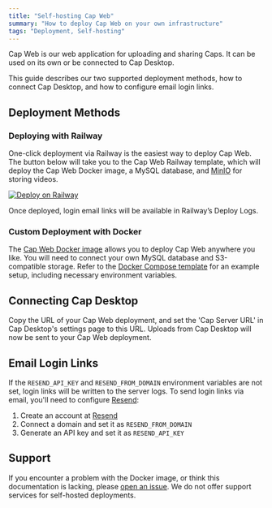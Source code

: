 ```yaml
---
title: "Self-hosting Cap Web"
summary: "How to deploy Cap Web on your own infrastructure"
tags: "Deployment, Self-hosting"
---
```


Cap Web is our web application for uploading and sharing Caps.
It can be used on its own or be connected to Cap Desktop.

This guide describes our two supported deployment methods, how to connect Cap Desktop,
and how to configure email login links.

## Deployment Methods

### Deploying with Railway

One-click deployment via Railway is the easiest way to deploy Cap Web.
The button below will take you to the Cap Web Railway template,
which will deploy the Cap Web Docker image, a MySQL database,
and [MinIO](https://min.io) for storing videos.

[![Deploy on Railway](https://railway.com/button.svg)](https://railway.com/new/template/PwpGcf)

Once deployed, login email links will be available in Railway’s Deploy Logs.

### Custom Deployment with Docker

The [Cap Web Docker image](https://github.com/CapSoftware/Cap/pkgs/container/cap-web)
allows you to deploy Cap Web anywhere you like.
You will need to connect your own MySQL database and S3-compatible storage.
Refer to the [Docker Compose template](https://github.com/CapSoftware/Cap/blob/main/docker-compose.template.yml)
for an example setup, including necessary environment variables.

## Connecting Cap Desktop

Copy the URL of your Cap Web deployment, and set the 'Cap Server URL'
in Cap Desktop's settings page to this URL.
Uploads from Cap Desktop will now be sent to your Cap Web deployment.

## Email Login Links

If the `RESEND_API_KEY` and `RESEND_FROM_DOMAIN` environment variables are not set,
login links will be written to the server logs.
To send login links via email, you'll need to configure [Resend](https://resend.com):

1. Create an account at [Resend](https://resend.com)
2. Connect a domain and set it as `RESEND_FROM_DOMAIN`
3. Generate an API key and set it as `RESEND_API_KEY`

## Support

If you encounter a problem with the Docker image, or think this documentation is lacking, please [open an issue](https://github.com/CapSoftware/Cap/issues/new).
We do not offer support services for self-hosted deployments.
